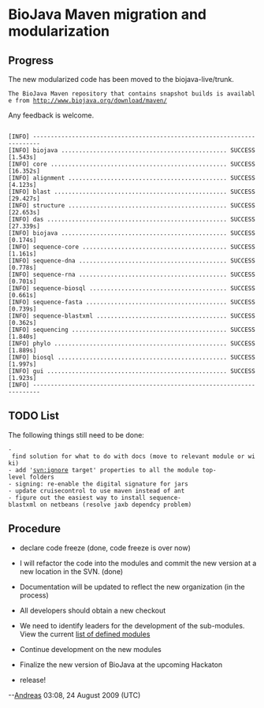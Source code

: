 = BioJava Maven migration and modularization =


== Progress ==

The new modularized code has been moved to the biojava-live/trunk.

 The BioJava Maven repository that contains snapshot builds is available from [http://www.biojava.org/download/maven/ http://www.biojava.org/download/maven/]


Any feedback is welcome.

<pre>

[INFO] ------------------------------------------------------------------------
[INFO] biojava ............................................... SUCCESS [1.543s]
[INFO] core .................................................. SUCCESS [16.352s]
[INFO] alignment ............................................. SUCCESS [4.123s]
[INFO] blast ................................................. SUCCESS [29.427s]
[INFO] structure ............................................. SUCCESS [22.653s]
[INFO] das ................................................... SUCCESS [27.339s]
[INFO] biojava ............................................... SUCCESS [0.174s]
[INFO] sequence-core ......................................... SUCCESS [1.161s]
[INFO] sequence-dna .......................................... SUCCESS [0.778s]
[INFO] sequence-rna .......................................... SUCCESS [0.701s]
[INFO] sequence-biosql ....................................... SUCCESS [0.661s]
[INFO] sequence-fasta ........................................ SUCCESS [0.739s]
[INFO] sequence-blastxml ..................................... SUCCESS [0.362s]
[INFO] sequencing ............................................ SUCCESS [1.840s]
[INFO] phylo ................................................. SUCCESS [1.889s]
[INFO] biosql ................................................ SUCCESS [1.997s]
[INFO] gui ................................................... SUCCESS [1.923s]
[INFO] ------------------------------------------------------------------------
</pre>

== TODO List ==

The following things still need to be done:

 - find solution for what to do with docs (move to relevant module or wiki)
 - add 'svn:ignore target' properties to all the module top-level folders
 - signing: re-enable the digital signature for jars
 - update cruisecontrol to use maven instead of ant
 - figure out the easiest way to install sequence-blastxml on netbeans (resolve jaxb dependcy problem)



== Procedure ==

* declare code freeze (done, code freeze is over now)

* I will refactor the code into the modules and commit the new version at a new location in the SVN. (done)

* Documentation will be updated to reflect the new organization (in the process)

* All developers should obtain a new checkout

* We need to identify leaders for the development of the sub-modules. View the current [[BioJava:Modules|list of defined modules]] 

* Continue development on the new modules

* Finalize the new version of BioJava at the upcoming Hackaton

* release!

--[[User:Andreas|Andreas]] 03:08, 24 August 2009 (UTC)